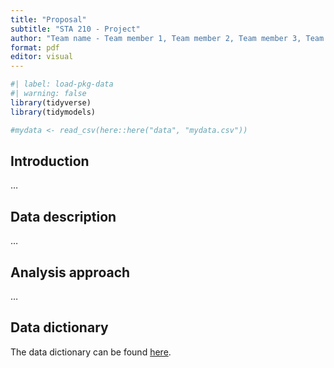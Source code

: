 ```yaml
---
title: "Proposal"
subtitle: "STA 210 - Project"
author: "Team name - Team member 1, Team member 2, Team member 3, Team member 4"
format: pdf
editor: visual
---
```


```r
#| label: load-pkg-data
#| warning: false
library(tidyverse)
library(tidymodels)

#mydata <- read_csv(here::here("data", "mydata.csv"))
```

## Introduction

...

## Data description

...

## Analysis approach

...

## Data dictionary

The data dictionary can be found [here](ADD LINK!!!).
